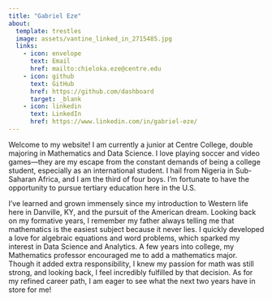 ```yaml
---
title: "Gabriel Eze"
about: 
  template: trestles
  image: assets/vantine_linked_in_2715485.jpg
  links: 
    - icon: envelope
      text: Email
      href: mailto:chieloka.eze@centre.edu
    - icon: github
      text: GitHub
      href: https://github.com/dashboard
      target: _blank
    - icon: linkedin
      text: LinkedIn
      href: https://www.linkedin.com/in/gabriel-eze/
---
```


Welcome to my website! I am currently a junior at Centre College, double majoring in Mathematics and Data Science. I love playing soccer and video games—they are my escape from the constant demands of being a college student, especially as an international student. I hail from Nigeria in Sub-Saharan Africa, and I am the third of four boys. I'm fortunate to have the opportunity to pursue tertiary education here in the U.S.

I've learned and grown immensely since my introduction to Western life here in Danville, KY, and the pursuit of the American dream. Looking back on my formative years, I remember my father always telling me that mathematics is the easiest subject because it never lies. I quickly developed a love for algebraic equations and word problems, which sparked my interest in Data Science and Analytics. A few years into college, my Mathematics professor encouraged me to add a mathematics major. Though it added extra responsibility, I knew my passion for math was still strong, and looking back, I feel incredibly fulfilled by that decision. As for my refined career path, I am eager to see what the next two years have in store for me!
